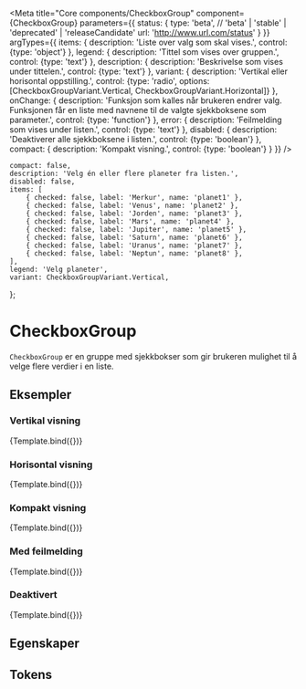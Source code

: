 
<Meta
    title="Core components/CheckboxGroup"
    component={CheckboxGroup}
    parameters={{
        status: {
            type: 'beta', // 'beta' | 'stable' | 'deprecated' | 'releaseCandidate'
            url: 'http://www.url.com/status'
        }
    }}
    argTypes={{
        items: {
            description: 'Liste over valg som skal vises.',
            control: {type: 'object'}
        },
        legend: {
            description: 'Tittel som vises over gruppen.',
            control: {type: 'text'}
        },
        description: {
            description: 'Beskrivelse som vises under tittelen.',
            control: {type: 'text'}
        },
        variant: {
            description: 'Vertikal eller horisontal oppstilling.',
            control: {type: 'radio', options: [CheckboxGroupVariant.Vertical, CheckboxGroupVariant.Horizontal]}
        },
        onChange: {
            description: 'Funksjon som kalles når brukeren endrer valg. Funksjonen får en liste med navnene til de valgte sjekkboksene som parameter.',
            control: {type: 'function'}
        },
        error: {
            description: 'Feilmelding som vises under listen.',
            control: {type: 'text'}
        },
        disabled: {
            description: 'Deaktiverer alle sjekkboksene i listen.',
            control: {type: 'boolean'}
        },
        compact: {
            description: 'Kompakt visning.',
            control: {type: 'boolean'}
        }
    }}
/>

    compact: false,
    description: 'Velg én eller flere planeter fra listen.',
    disabled: false,
    items: [
        { checked: false, label: 'Merkur', name: 'planet1' },
        { checked: false, label: 'Venus', name: 'planet2' },
        { checked: false, label: 'Jorden', name: 'planet3' },
        { checked: false, label: 'Mars', name: 'planet4' },
        { checked: false, label: 'Jupiter', name: 'planet5' },
        { checked: false, label: 'Saturn', name: 'planet6' },
        { checked: false, label: 'Uranus', name: 'planet7' },
        { checked: false, label: 'Neptun', name: 'planet8' },
    ],
    legend: 'Velg planeter',
    variant: CheckboxGroupVariant.Vertical,
};

# CheckboxGroup

<Beta />

`CheckboxGroup` er en gruppe med sjekkbokser som gir brukeren mulighet til å velge flere verdier i en liste.

## Eksempler

### Vertikal visning
<Canvas>
    <Story
        name="Vertikal"
        args={{variant: CheckboxGroupVariant.Vertical}}
    >
        {Template.bind({})}
    </Story>
</Canvas>

### Horisontal visning
<Canvas>
    <Story
        name="Horisontal"
        args={{variant: CheckboxGroupVariant.Horizontal}}
    >
        {Template.bind({})}
    </Story>
</Canvas>

### Kompakt visning
<Canvas>
    <Story
        name="Kompakt"
        args={{compact: true}}
    >
        {Template.bind({})}
    </Story>
</Canvas>

### Med feilmelding
<Canvas>
    <Story
        name="Med feilmelding"
        args={{error: 'Du må velge minst én planet.'}}
    >
        {Template.bind({})}
    </Story>
</Canvas>

### Deaktivert
<Canvas>
    <Story
        name="Deaktivert"
        args={{disabled: true}}
    >
        {Template.bind({})}
    </Story>
</Canvas>

## Egenskaper
<ArgsTable story="Vertikal"/>

## Tokens
<TokensTable
    jsonKey='component.checkbox_group'
    componentName='checkbox_group'
    showPreview={false}
    description
/>